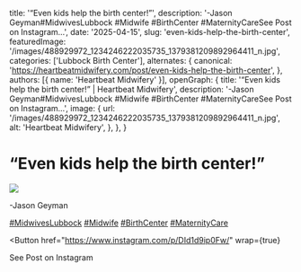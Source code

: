   title: '“Even kids help the birth center!”',
  description: '-Jason Geyman#MidwivesLubbock&nbsp;#Midwife&nbsp;#BirthCenter&nbsp;#MaternityCareSee Post on Instagram...',
  date: '2025-04-15',
  slug: 'even-kids-help-the-birth-center',
  featuredImage: '/images/488929972_1234246222035735_1379381209892964411_n.jpg',
  categories: ['Lubbock Birth Center'],
  alternates: {
    canonical: 'https://heartbeatmidwifery.com/post/even-kids-help-the-birth-center',
  },
  authors: [{ name: 'Heartbeat Midwifery' }],
  openGraph: {
    title: '“Even kids help the birth center!” | Heartbeat Midwifery',
    description: '-Jason Geyman#MidwivesLubbock&nbsp;#Midwife&nbsp;#BirthCenter&nbsp;#MaternityCareSee Post on Instagram...',
    image: {
      url: '/images/488929972_1234246222035735_1379381209892964411_n.jpg',
      alt: 'Heartbeat Midwifery',
    },
  },
}


# “Even kids help the birth center!”

<Image
  src="/images/488929972_1234246222035735_1379381209892964411_n.jpg"
  size="large"
  wrap={true}
/>

-Jason Geyman

[#MidwivesLubbock](https://www.instagram.com/explore/tags/midwiveslubbock/) [#Midwife](https://www.instagram.com/explore/tags/midwife/) [#BirthCenter](https://www.instagram.com/explore/tags/birthcenter/) [#MaternityCare](https://www.instagram.com/explore/tags/maternitycare/)

<Button
  href="https://www.instagram.com/p/DId1d9ip0Fw/"
  wrap={true}
>
  See Post on Instagram
</Button>

